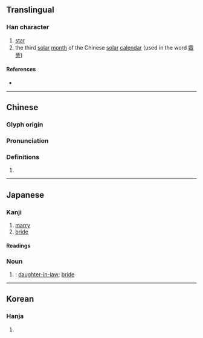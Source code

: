 {{character info/new}}
==Translingual==

===Han character===
{{Han char|rn=38|rad=女|as=08|sn=11|four=41447|canj=VSJE|ids=⿰女取}}

# [[star]]
# the third [[solar]] [[month]] of the Chinese [[w:Chinese_calendar#Modern_Chinese_calendar|solar]] [[calendar]] (used in the word [[娵訾]])

====References====
* {{Han ref|kx=0263.290|dkj=06364|dj=0530.170|hdz=21055.100|uh=5A35|ud=23093|bh=D4D4|bd=54484}}

----

==Chinese==
{{zh-forms}}

===Glyph origin===
{{Han etym}}

===Pronunciation===
{{zh-pron
|m=jū
|c=zau1,zeoi1
|mc=y
|oc=y
|cat=
}}

===Definitions===
{{zh-hanzi}}

# {{rfdef|zh}}

----

==Japanese==

===Kanji===
{{ja-kanji|grade=|rs=女08}}

# [[marry]]
# [[bride]]

====Readings====
{{ja-readings
|goon=す
|kanon=しゅ
|kun=よめ-
}}

===Noun===
{{ja-kanjitab|yomi=k|よめ}}
{{ja-noun|よめ}}

# {{altspell|lang=ja|嫁|tr=yome|sort=よめ}}: [[daughter-in-law]]; [[bride]]

----

==Korean==

===Hanja===
{{ko-hanja|hangeul=추|rv=chu|mr=ch'u}}

# {{defn|lang=ko|sort=女08}}